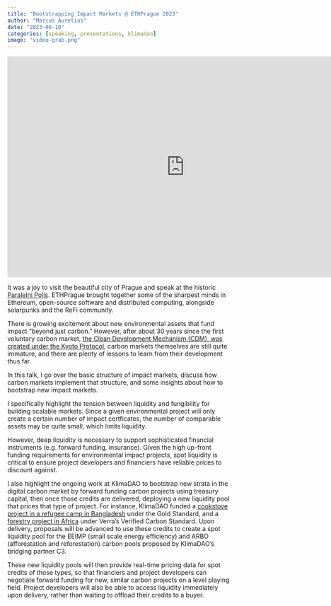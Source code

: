 ```yaml
---
title: "Bootstrapping Impact Markets @ ETHPrague 2023"
author: "Marcus Aurelius"
date: "2023-06-10"
categories: [speaking, presentations, klimadao]
image: "video-grab.png"
---
```


<iframe width="800" height="500" src="https://www.youtube.com/watch?v=84mcr0M_a7g" title="YouTube video player" frameborder="0" allow="accelerometer; autoplay; clipboard-write; encrypted-media; gyroscope; picture-in-picture; web-share" allowfullscreen></iframe>

It was a joy to visit the beautiful city of Prague and speak at the historic [Paralelni Polis](https://www.paralelnipolis.cz/en/o-nas/en/).
ETHPrague brought together some of the sharpest minds in Ethereum, open-source software and distributed computing, alongside solarpunks and the ReFi community.

There is growing excitement about new environmental assets that fund impact "beyond just carbon." 
However, after about 30 years since the first voluntary carbon market, [the Clean Development Mechanism (CDM), was created under the 
Kyoto Protocol](https://unfccc.int/process-and-meetings/the-kyoto-protocol/mechanisms-under-the-kyoto-protocol/the-clean-development-mechanism), 
carbon markets themselves are still quite immature, and there are plenty of lessons to learn from their development thus far.

In this talk, I go over the basic structure of impact markets, discuss how carbon markets
implement that structure, and some insights about how to bootstrap new impact markets.

I specifically highlight the tension between liquidity and fungibility for building scalable markets.
Since a given environmental project will only create a certain number of impact certficates, 
the number of comparable assets may be quite small, which limits liquidity. 

However, deep liquidity is necessary to support sophisticated financial instruments (e.g. forward funding, insurance).
Given the high up-front funding requirements for environmental impact projects, spot liquidity is critical to ensure
project developers and financiers have reliable prices to discount against. 

I also highlight the ongoing work at KlimaDAO to bootstrap new strata in the digital
carbon market by forward funding carbon projects using treasury capital, then once those credits
are delivered, deploying a new liquidity pool that prices that type of project. For instance, KlimaDAO funded
a [cookstove project in a refugee camp in Bangladesh](https://forum.klimadao.finance/d/139-kip-32-starcb-eeimp-project/8) under the Gold Standard, 
and a [forestry project in Africa](https://forum.klimadao.finance/d/202-kip-34-aither-arbo-eligible-carbon-project-opportunity/11) 
under Verra's Verified Carbon Standard. Upon delivery, proposals will be advanced to use these credits to create a spot liquidity pool 
for the EEIMP (small scale energy efficiency) and ARBO (afforestation and reforestation) carbon pools proposed by KlimaDAO's bridging partner C3.

These new liquidity pools will then provide real-time pricing data for spot credits of those types, so that financiers
and project developers can negotiate forward funding for new, similar carbon projects on a level playing field. Project developers
will also be able to access liquidity immediately upon delivery, rather than waiting to offload their credits to a buyer.